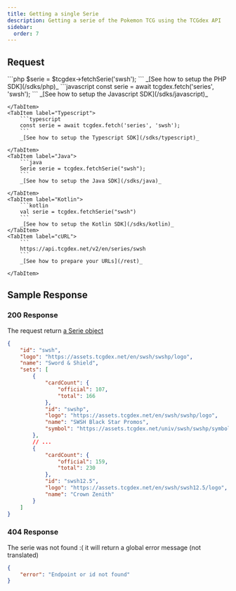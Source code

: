 ```yaml
---
title: Getting a single Serie
description: Getting a serie of the Pokemon TCG using the TCGdex API
sidebar:
  order: 7
---
```



## Request
<Tabs syncKey="sdk">
	<TabItem label="PHP">
		```php
		$serie = $tcgdex->fetchSerie('swsh');
		```
		_[See how to setup the PHP SDK](/sdks/php)_
	</TabItem>
	<TabItem label="Javascript">
		```javascript
		const serie = await tcgdex.fetch('series', 'swsh');
		```
		_[See how to setup the Javascript SDK](/sdks/javascript)_

	</TabItem>
	<TabItem label="Typescript">
		```typescript
		const serie = await tcgdex.fetch('series', 'swsh');
		```
		_[See how to setup the Typescript SDK](/sdks/typescript)_

	</TabItem>
	<TabItem label="Java">
		```java
		Serie serie = tcgdex.fetchSerie("swsh");
		```
		_[See how to setup the Java SDK](/sdks/java)_

	</TabItem>
	<TabItem label="Kotlin">
		```kotlin
		val serie = tcgdex.fetchSerie("swsh")
		```
		_[See how to setup the Kotlin SDK](/sdks/kotlin)_
	</TabItem>
	<TabItem label="cURL">
		```
		https://api.tcgdex.net/v2/en/series/swsh
		```
		_[See how to prepare your URLs](/rest)_

	</TabItem>
</Tabs>

## Sample Response

### 200 Response

The request return [a Serie object](/reference/serie)

```json
{
	"id": "swsh",
	"logo": "https://assets.tcgdex.net/en/swsh/swshp/logo",
	"name": "Sword & Shield",
	"sets": [
		{
			"cardCount": {
				"official": 107,
				"total": 166
			},
			"id": "swshp",
			"logo": "https://assets.tcgdex.net/en/swsh/swshp/logo",
			"name": "SWSH Black Star Promos",
			"symbol": "https://assets.tcgdex.net/univ/swsh/swshp/symbol"
		},
		// ...
		{
			"cardCount": {
				"official": 159,
				"total": 230
			},
			"id": "swsh12.5",
			"logo": "https://assets.tcgdex.net/en/swsh/swsh12.5/logo",
			"name": "Crown Zenith"
		}
	]
}
```

### 404 Response

The serie was not found :( it will return a global error message (not translated)

```json
{
	"error": "Endpoint or id not found"
}
```
